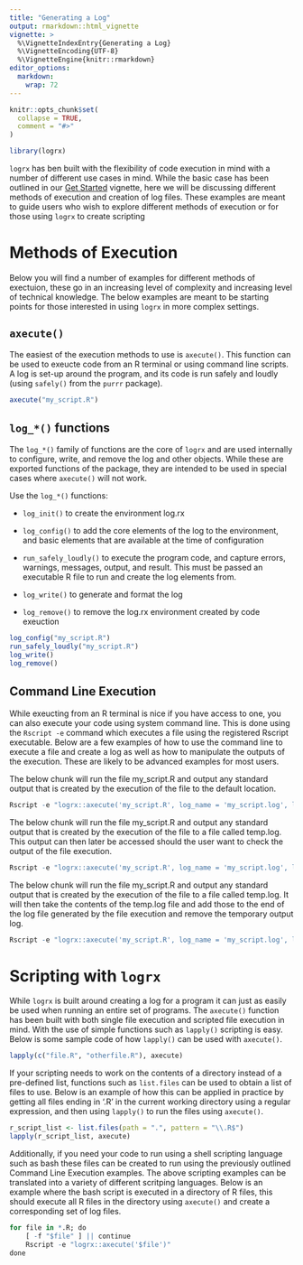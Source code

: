 ```yaml
---
title: "Generating a Log"
output: rmarkdown::html_vignette
vignette: >
  %\VignetteIndexEntry{Generating a Log}
  %\VignetteEncoding{UTF-8}
  %\VignetteEngine{knitr::rmarkdown}
editor_options: 
  markdown: 
    wrap: 72
---
```


```r
knitr::opts_chunk$set(
  collapse = TRUE,
  comment = "#>"
)

library(logrx)
```

`logrx` has ben built with the flexibility of code execution in mind with a number of different use cases in mind.  While the basic case has been outlined in our [Get Started](https://atorus-research.github.io/logrx/articles/logrx.html) vignette, here we will be discussing different methods of execution and creation of log files.  These examples are meant to guide users who wish to explore different methods of execution or for those using ```logrx``` to create scripting 

# Methods of Execution
Below you will find a number of examples for different methods of exectuion, these go in an increasing level of complexity and increasing level of technical knowledge.  The below examples are meant to be starting points for those interested in using ```logrx``` in more complex settings.

## `axecute()`
The easiest of the execution methods to use is `axecute()`.  This function can be used to exeucte code from an R terminal or using command line scripts. A log is 
set-up around the program, and its code is run safely and loudly (using `safely()` from the `purrr` package).
```r
axecute("my_script.R")
```

## `log_*()` functions
The `log_*()` family of functions are the core of ```logrx``` and are used internally to configure, write, and remove the log and other objects.  While these are exported functions of the package, they are intended to be used in special cases where `axecute()` will not work.

Use the `log_*()` functions:

* `log_init()` to create the environment log.rx

* `log_config()` to add the core elements of the log to the environment, and basic elements that are available at the time of configuration

* `run_safely_loudly()` to execute the program code, and capture errors, warnings,
messages, output, and result.  This must be passed an executable R file to run and create the log elements from.

* `log_write()` to generate and format the log

* `log_remove()` to remove the log.rx environment created by code exeuction

```r
log_config("my_script.R")
run_safely_loudly("my_script.R")
log_write()
log_remove()
```

## Command Line Execution
While exeucting from an R terminal is nice if you have access to one, you can also execute your code using system command line.  This is done using the `Rscript -e` command which executes a file using the registered Rscript executable.  Below are a few examples of how to use the command line to execute a file and create a log as well as how to manipulate the outputs of the execution.  These are likely to be advanced examples for most users.

The below chunk will run the file my_script.R and output any standard output that is created by the execution of the file to the default location.
```r
Rscript -e "logrx::axecute('my_script.R', log_name = 'my_script.log', log_path = '.')"
```

The below chunk will run the file my_script.R and output any standard output that is created by the execution of the file to a file called temp.log.  This output can then later be accessed should the user want to check the output of the file execution.
```r
Rscript -e "logrx::axecute('my_script.R', log_name = 'my_script.log', log_path = '.')" > temp.log 2>&1
```

The below chunk will run the file my_script.R and output any standard output that is created by the execution of the file to a file called temp.log.  It will then take the contents of the temp.log file and add those to the end of the log file generated by the file execution and remove the temporary output log.
```r
Rscript -e "logrx::axecute('my_script.R', log_name = 'my_script.log', log_path = '.')" > temp.log 2>&1; cat my_script.log >> my_script.log; rm my_script.log
```


# Scripting with ```logrx```
While ```logrx``` is built around creating a log for a program it can just as easily be used when running an entire set of programs.  The `axecute()` function has been built with both single file execution and scripted file execution in mind.  With the use of simple functions such as `lapply()` scripting is easy.  Below is some sample code of how `lapply()` can be used with `axecute()`.

```r
lapply(c("file.R", "otherfile.R"), axecute)
```

If your scripting needs to work on the contents of a directory instead of a pre-defined list, functions such as `list.files` can be used to obtain a list of files to use.  Below is an example of how this can be applied in practice by getting all files ending in '.R' in the current working directory using a regular expression, and then using `lapply()` to run the files using `axecute()`.

```r
r_script_list <- list.files(path = ".", pattern = "\\.R$")
lapply(r_script_list, axecute)
```

Additionally, if you need your code to run using a shell scripting language such as bash these files can be created to run using the previously outlined Command Line Execution examples.  The above scripting examples can be translated into a variety of different scritping languages.  Below is an example where the bash script is executed in a directory of R files, this should execute all R files in the directory using `axecute()` and create a corresponding set of log files.

```r
for file in *.R; do
    [ -f "$file" ] || continue
    Rscript -e "logrx::axecute('$file')"
done
```